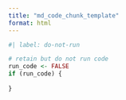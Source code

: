 ```yaml
---
title: "md_code_chunk_template"
format: html
---
```




```r
#| label: do-not-run

# retain but do not run code
run_code <- FALSE
if (run_code) {
  
}

```
